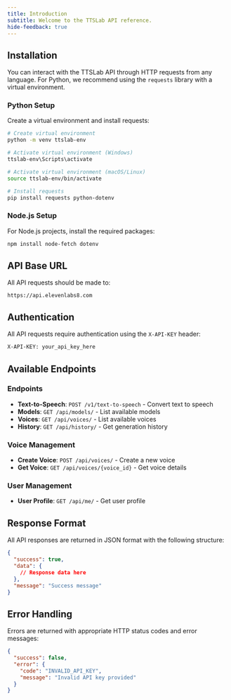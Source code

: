 ```yaml
---
title: Introduction
subtitle: Welcome to the TTSLab API reference.
hide-feedback: true
---
```


## Installation

You can interact with the TTSLab API through HTTP requests from any language. For Python, we recommend using the `requests` library with a virtual environment.

### Python Setup

Create a virtual environment and install requests:

```bash
# Create virtual environment
python -m venv ttslab-env

# Activate virtual environment (Windows)
ttslab-env\Scripts\activate

# Activate virtual environment (macOS/Linux)
source ttslab-env/bin/activate

# Install requests
pip install requests python-dotenv
```

### Node.js Setup

For Node.js projects, install the required packages:

```bash
npm install node-fetch dotenv
```

## API Base URL

All API requests should be made to:

```
https://api.elevenlabs8.com
```

## Authentication

All API requests require authentication using the `X-API-KEY` header:

```bash
X-API-KEY: your_api_key_here
```

## Available Endpoints

### Endpoints
- **Text-to-Speech**: `POST /v1/text-to-speech` - Convert text to speech
- **Models**: `GET /api/models/` - List available models
- **Voices**: `GET /api/voices/` - List available voices
- **History**: `GET /api/history/` - Get generation history

### Voice Management
- **Create Voice**: `POST /api/voices/` - Create a new voice
- **Get Voice**: `GET /api/voices/{voice_id}` - Get voice details

### User Management
- **User Profile**: `GET /api/me/` - Get user profile

## Response Format

All API responses are returned in JSON format with the following structure:

```json
{
  "success": true,
  "data": {
    // Response data here
  },
  "message": "Success message"
}
```

## Error Handling

Errors are returned with appropriate HTTP status codes and error messages:

```json
{
  "success": false,
  "error": {
    "code": "INVALID_API_KEY",
    "message": "Invalid API key provided"
  }
}
```